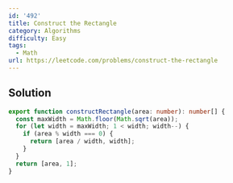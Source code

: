 ```yaml
---
id: '492'
title: Construct the Rectangle
category: Algorithms
difficulty: Easy
tags:
  - Math
url: https://leetcode.com/problems/construct-the-rectangle
---
```


## Solution

```typescript showLineNumbers
export function constructRectangle(area: number): number[] {
  const maxWidth = Math.floor(Math.sqrt(area));
  for (let width = maxWidth; 1 < width; width--) {
    if (area % width === 0) {
      return [area / width, width];
    }
  }
  return [area, 1];
}
```
